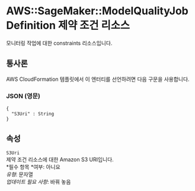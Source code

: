 # AWS::SageMaker::ModelQualityJobDefinition 제약 조건 리소스

모니터링 작업에 대한 constraints 리소스입니다.

## 통사론

AWS CloudFormation 템플릿에서 이 엔터티를 선언하려면 다음 구문을 사용합니다.

### JSON (영문)

```
{
  "S3Uri" : String
}
```

## 속성

`S3Uri`  
제약 조건 리소스에 대한 Amazon S3 URI입니다.  
*필수 항목 *여부: 아니요  
_유형_: 문자열  
_업데이트 필요 사항_: 바꿔 놓음
